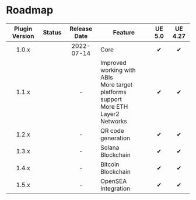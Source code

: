 
# Roadmap

| Plugin Version |   Status    | Release Date | Feature                                                                                   | UE 5.0 | UE 4.27 |
|:--------------:|:-----------:|:------------:|-------------------------------------------------------------------------------------------|:------:|:-------:|
|     1.0.x      | <Released/> |  2022-07-14  | Core                                                                                      |   ✔    |    ✔    |
|     1.1.x      | <Planned/>  |      -       | Improved working with ABIs<br/>More target platforms support<br/>More ETH Layer2 Networks |   ✔    |    ✔    |
|     1.2.x      | <Planned/>  |      -       | QR code generation                                                                        |   ✔    |    ✔    |
|     1.3.x      | <Planned/>  |      -       | Solana Blockchain                                                                         |   ✔    |    ✔    |
|     1.4.x      | <Planned/>  |      -       | Bitcoin Blockchain                                                                        |   ✔    |    ✔    |
|     1.5.x      | <Planned/>  |      -       | OpenSEA Integration                                                                       |   ✔    |    ✔    |

